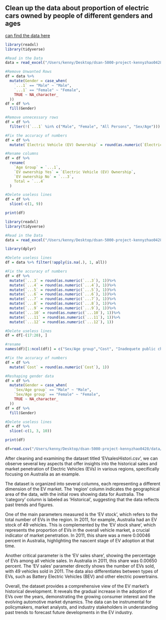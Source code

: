 
## Clean up the data about proportion of electric cars owned by people of different genders and ages

[can find the data here](https://www.cso.ie/en/releasesandpublications/ep/p-smt/sustainablemobilityandtransport2021/electricvehicles/)

```r
library(readxl)
library(tidyverse)

#Read in the Data
data = read_excel("/Users/kenny/Desktop/dsan-5000-project-kennyzhao0428/dsan-website/5000-website/82.xlsx", skip = 2)

#Remove Unwanted Rows
df = data %>%
  mutate(Gender = case_when(
    `...1` == "Male" ~ "Male",
    `...1` == "Female" ~ "Female",
    TRUE ~ NA_character_
  ))
df = df %>%
  fill(Gender)

#Remove unnecessary rows
df = df %>%
  filter(!(`...1` %in% c("Male", "Female", "All Persons", "Sex/Age")))

#Fix the accuracy of numbers
df = df %>%
  mutate(`Electric Vehicle (EV) Ownership` = round(as.numeric(`Electric Vehicle (EV) Ownership`), 1))

#Rename columns
df = df %>%
  rename(
    `Age Group` = `...1`,
    `EV ownership Yes` = `Electric Vehicle (EV) Ownership`,
    `EV ownership No` = `...3`,
    Total = `...4`
  )

#Delete useless lines
df = df %>%
  slice(-c(1, 9))

print(df)
```



```r
library(readxl)
library(tidyverse)

#Read in the Data
data = read_excel("/Users/kenny/Desktop/dsan-5000-project-kennyzhao0428/dsan-website/5000-website/26.xlsx", skip = 2)

library(dplyr)

#Delete useless lines
df = data %>% filter(!apply(is.na(.), 1, all))

#Fix the accuracy of numbers
df = df %>%
  mutate(`...3` = round(as.numeric(`...3`), 1))%>%
  mutate(`...4` = round(as.numeric(`...4`), 1))%>%
  mutate(`...5` = round(as.numeric(`...5`), 1))%>%
  mutate(`...6` = round(as.numeric(`...6`), 1))%>%
  mutate(`...7` = round(as.numeric(`...7`), 1))%>%
  mutate(`...8` = round(as.numeric(`...8`), 1))%>%
  mutate(`...9` = round(as.numeric(`...9`), 1))%>%
  mutate(`...10` = round(as.numeric(`...10`), 1))%>%
  mutate(`...11` = round(as.numeric(`...11`), 1))%>%
  mutate(`...12` = round(as.numeric(`...12`), 1))

#Delete useless lines
df = df[-(17:20), ]

#rename
names(df)[1:ncol(df)] = c("Sex/Age group","Cost", "Inadequete public charging facilities", "No/limited access to home charging", "Limited range available", "Don't drive/ own a car", "Resale value of EV", "Reliability/ safety concerns", "No need/ don't know enough", "Not changing for a while", "Not available at time of last purchase", "Other", "Gender")

#Fix the accuracy of numbers
df = df %>%
  mutate(`Cost` = round(as.numeric(`Cost`), 1))

#Reshaping gender data
df = df %>%
  mutate(Gender = case_when(
    `Sex/Age group` == "Male" ~ "Male",
    `Sex/Age group` == "Female" ~ "Female",
    TRUE ~ NA_character_
  ))
df = df %>%
  fill(Gender)

#Delete useless lines
df = df %>%
  slice(-c(1, 3, 10))

print(df)
```

```r
df=read.csv("/Users/kenny/Desktop/dsan-5000-project-kennyzhao0428/data/01-modified-data/EVsalesHistori.csv")

```

After cleaning and examining the dataset titled 'EVsalesHistori.csv', we can observe several key aspects that offer insights into the historical sales and market penetration of Electric Vehicles (EVs) in various regions, specifically focusing on Australia as an example.

The dataset is organized into several columns, each representing a different dimension of the EV market. The 'region' column indicates the geographical area of the data, with the initial rows showing data for Australia. The 'category' column is labeled as 'Historical', suggesting that the data reflects past trends and figures.

One of the main parameters measured is the 'EV stock', which refers to the total number of EVs in the region. In 2011, for example, Australia had an EV stock of 49 vehicles. This is complemented by the 'EV stock share', which represents the proportion of EVs in the overall vehicle market, a crucial indicator of market penetration. In 2011, this share was a mere 0.00046 percent in Australia, highlighting the nascent stage of EV adoption at that time.

Another critical parameter is the 'EV sales share', showing the percentage of EVs among all vehicle sales. In Australia in 2011, this share was 0.00650 percent. The 'EV sales' parameter directly shows the number of EVs sold, with 49 vehicles sold in 2011. The data also differentiates between types of EVs, such as Battery Electric Vehicles (BEV) and other electric powertrains.

Overall, the dataset provides a comprehensive view of the EV market's historical development. It reveals the gradual increase in the adoption of EVs over the years, demonstrating the growing consumer interest and the evolving automotive market dynamics. The data can be instrumental for policymakers, market analysts, and industry stakeholders in understanding past trends to forecast future developments in the EV industry. ​